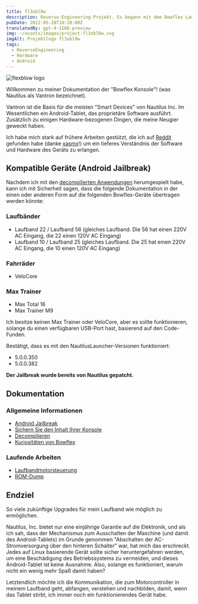 ```yaml
---
title: fl3xbl0w
description: Reverse-Engineering-Projekt. Es begann mit dem Bowflex Laufband 22, wurde aber verallgemeinert für jede Maschine mit Android, die von Nautilus Inc. (Nautilus, Bowflex, Schwinn) verkauft wird.
pubDate: 2022-05-28T10:28:00Z
translatedBy: gpt-4-1106-preview
img: ~/assets/images/project-fl3xbl0w.svg
imgAlt: Projektlogo fl3xbl0w
tags:
  - ReverseEngineering
  - Hardware
  - Android
---
```



<Image src={HeaderImage} alt="flexblow logo" format="webp" width={800} />

Willkommen zu meiner Dokumentation der "Bowflex Konsole"! (was Nautilus als Vantron bezeichnet).

Vantron ist die Basis für die meisten "Smart Devices" von Nautilus Inc. Im Wesentlichen ein Android-Tablet, das proprietäre Software ausführt. Zusätzlich zu einigen Hardware-bezogenen Dingen, die meine Neugier geweckt haben.

Ich habe mich stark auf frühere Arbeiten gestützt, die ich auf [Reddit](https://www.reddit.com/r/Bowflex/comments/mi8wdo/unlocking_bowflex_velocore/) gefunden habe (danke [xasmx](https://www.reddit.com/user/xasmx/)!) um ein tieferes Verständnis der Software und Hardware des Geräts zu erlangen.

## Kompatible Geräte (Android Jailbreak)

Nachdem ich mit den <a href="/de/projects/fl3xbl0w/decompiling" target="_self">decompilierten Anwendungen</a> herumgespielt habe, kann ich mit Sicherheit sagen, dass die folgende Dokumentation in der einen oder anderen Form auf die folgenden Bowflex-Geräte übertragen werden könnte:

### Laufbänder

- Laufband 22 / Laufband 56 (gleiches Laufband. Die 56 hat einen 220V AC Eingang, die 22 einen 120V AC Eingang)
- Laufband 10 / Laufband 25 (gleiches Laufband. Die 25 hat einen 220V AC Eingang, die 10 einen 120V AC Eingang)

### Fahrräder

- VeloCore

### Max Trainer

- Max Total 16
- Max Trainer M9

Ich besitze keinen Max Trainer oder VeloCore, aber es sollte funktionieren, solange du einen verfügbaren USB-Port hast, basierend auf den Code-Funden.

Bestätigt, dass es mit den NautilusLauncher-Versionen funktioniert:

- 5.0.0.350
- 5.0.0.382

**Der Jailbreak wurde bereits von Nautilus gepatcht.**

## Dokumentation

### Allgemeine Informationen

- <a href="/de/projects/fl3xbl0w/jailbreak" target="_self">
    Android Jailbreak
  </a>
- <a href="/de/projects/fl3xbl0w/backup" target="_self">
    Sichern Sie den Inhalt Ihrer Konsole
  </a>
- <a href="/de/projects/fl3xbl0w/decompiling" target="_self">
    Decompilieren
  </a>
- <a href="/de/projects/fl3xbl0w/quirks" target="_self">
    Kuriositäten von Bowflex
  </a>

### Laufende Arbeiten

- <a href="/de/projects/fl3xbl0w/treadmotor" target="_self">
    Laufbandmotorsteuerung
  </a>
- <a href="/de/projects/fl3xbl0w/romdump" target="_self">
    ROM-Dump
  </a>

## Endziel

So viele zukünftige Upgrades für mein Laufband wie möglich zu ermöglichen.

Nautilus, Inc. bietet nur eine einjährige Garantie auf die Elektronik, und als ich sah, dass der Mechanismus zum Ausschalten der Maschine (und damit des Android-Tablets) im Grunde genommen "Abschalten der AC-Stromversorgung über den hinteren Schalter" war, hat mich das erschreckt. Jedes auf Linux basierende Gerät sollte sicher heruntergefahren werden, um eine Beschädigung des Betriebssystems zu vermeiden, und dieses Android-Tablet ist keine Ausnahme. Also, solange es funktioniert, warum nicht ein wenig mehr Spaß damit haben?

Letztendlich möchte ich die Kommunikation, die zum Motorcontroller in meinem Laufband geht, abfangen, verstehen und nachbilden, damit, wenn das Tablet stirbt, ich immer noch ein funktionierendes Gerät habe.
